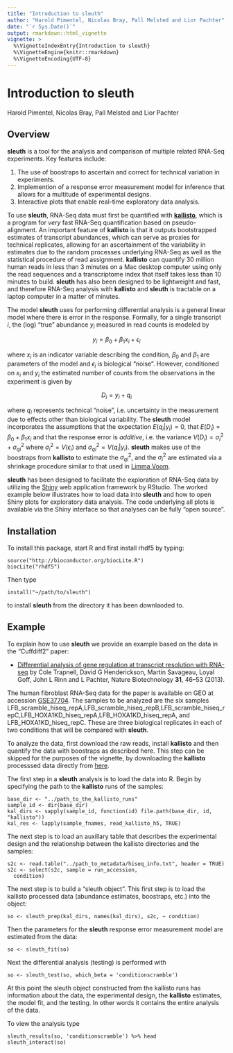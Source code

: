 ```yaml
---
title: "Introduction to sleuth"
author: "Harold Pimentel, Nicolas Bray, Pall Melsted and Lior Pachter"
date: "`r Sys.Date()`"
output: rmarkdown::html_vignette
vignette: >
  %\VignetteIndexEntry{Introduction to sleuth}
  %\VignetteEngine{knitr::rmarkdown}
  %\VignetteEncoding{UTF-8}
---
```


# Introduction to sleuth

Harold Pimentel, Nicolas Bray, Pall Melsted and Lior Pachter

## Overview

__sleuth__ is a tool for the analysis and comparison of multiple related RNA-Seq experiments. Key features include:


1. The use of boostraps to ascertain and correct for technical variation in experiments.
2. Implemention of a response error measurement model for inference that allows for a multitude of experimental designs.
3. Interactive plots that enable real-time exploratory data analysis.

To use __sleuth__, RNA-Seq data must first be quantified with [__kallisto__](http://pachterlab.github.io/kallisto/), which is a program for _very_ fast RNA-Seq quantification based on pseudo-alignment. An important feature of __kallisto__ is that it outputs bootstrapped estimates of transcript abundances, which can serve as proxies for technical replicates, allowing for an ascertainment of the variability in estimates due to the random processes underlying RNA-Seq as well as the statistical procedure of read assignment. __kallisto__ can quantify 30 million human reads in less than 3 minutes on a Mac desktop computer using only the read sequences and a transcriptome index that itself takes less than 10 minutes to build. __sleuth__ has also been designed to be lightweight and fast, and therefore RNA-Seq analysis with __kallisto__ and  __sleuth__ is tractable on a laptop computer in a matter of minutes.  

The model __sleuth__ uses for performing differential analysis is a general linear model where there is error in the response. Formally, for a single transcript $i$, the (log) "true" abundance $y_i$ measured in read counts is modeled by

$$ y_i = \beta_0 + \beta_1 x_i + \epsilon_i $$

where $x_i$ is an indicator variable describing the condition, $\beta_0$ and $\beta_1$ are parameters of the model and $\epsilon_i$ is biological "noise". However, conditioned on $x_i$ and $y_i$ the estimated number of counts from the observations in the experiment is given by 

$$ D_i = y_i + q_i $$

where $q_i$ represents technical "noise", i.e. uncertainty in the measurement due to effects other than biological variability. The __sleuth__ model incorporates the assumptions that the expectation $E(q_i|y_i) = 0$, that $E(D_i) = \beta_0 + \beta_1 x_i$  and that the response error is _additive_, i.e. the variance $V(D_i) = \sigma_i^2 + \sigma_{qi}^2$ where $\sigma_i^2 = V(\epsilon_i)$ and $\sigma_{qi}^2 = V(q_i|y_i)$. __sleuth__ makes use of the boostraps from __kallisto__ to estimate the $\sigma_{qi}^2$, and the $\sigma_i^2$ are estimated via a shrinkage procedure similar to that used in [Limma Voom](http://www.genomebiology.com/2014/15/2/R29).

__sleuth__ has been designed to facilitate the exploration of RNA-Seq data by utilizing the [Shiny](http://shiny.rstudio.com) web application framework by RStudio. The worked example below illustrates how to load data into __sleuth__ and how to open Shiny plots for exploratory data analysis. The code underlying all plots is available via the Shiny interface so that analyses can be fully "open source". 

## Installation

To install this package, start R and first install rhdf5 by typing: 

```
source("http://bioconductor.org/biocLite.R")
biocLite("rhdf5")
```

Then type 
```
install("~/path/to/sleuth")
```

to install __sleuth__ from the directory it has been downlaoded to.

## Example

To explain how to use __sleuth__ we provide an example based on the data in the "Cuffdiff2" paper:

* [Differential analysis of gene regulation at transcript resolution with RNA-seq](http://www.nature.com/nbt/journal/v31/n1/full/nbt.2450.html)	by Cole Trapnell, David G Henderickson, Martin Savageau, Loyal Goff, John L Rinn and L Pachter, Nature Biotechnology __31__, 46--53 (2013).

The human fibroblast RNA-Seq data for the paper is available on GEO at accession [GSE37704](http://www.ncbi.nlm.nih.gov/geo/query/acc.cgi?acc=GSE37704). The samples to be analyzed are the six samples LFB_scramble_hiseq_repA,LFB_scramble_hiseq_repB,LFB_scramble_hiseq_repC,LFB_HOXA1KD_hiseq_repA,LFB_HOXA1KD_hiseq_repA, and LFB_HOXA1KD_hiseq_repC. These are three biological replicates in each of two conditions that will be compared with __sleuth__.

To analyze the data, first download the raw reads, install __kallisto__ and then quantify the data with boostraps as described here. This step can be skipped for the purposes of the vignette, by downloading the __kallisto__ processsed data directly from [here](http://bio.math.berkeley.edu/sleuth/cuffdiff2/).

The first step in a __sleuth__ analysis is to load the data into R. Begin by specifying the path to the __kallisto__ runs of the samples:

```
base_dir <- "../path_to_the_kallisto_runs"
sample_id <- dir(base_dir)
kal_dirs <- sapply(sample_id, function(id) file.path(base_dir, id, "kallisto"))
kal_res <- lapply(sample_fnames, read_kallisto_h5, TRUE)
```

The next step is to load an auxillary table that describes the experimental design and the relationship between the kallisto directories and the samples:
```
s2c <- read.table("../path_to_metadata/hiseq_info.txt", header = TRUE)
s2c <- select(s2c, sample = run_accession,
  condition)
```

The next step is to build a "sleuth object". This first step is to load the kallisto processed data (abundance estimates, boostraps, etc.) into the object:

```
so <- sleuth_prep(kal_dirs, names(kal_dirs), s2c, ~ condition)
```

Then the parameters for the __sleuth__ response error measurement model are estimated from the data:

```
so <- sleuth_fit(so)
``` 

Next the differential analysis (testing) is performed with

```
so <- sleuth_test(so, which_beta = 'conditionscramble')
```

At this point the sleuth object constructed from the kallisto runs has information about the data, the experimental design, the __kallisto__ estimates, the model fit, and the testing. In other words it contains the entire analysis of the data. 

To view the analysis type
```
sleuth_results(so, 'conditionscramble') %>% head
sleuth_interact(so)
```



